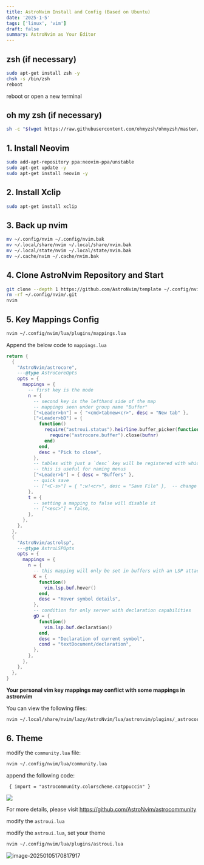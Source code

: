 ```yaml
---
title: AstroNvim Install and Config (Based on Ubuntu)
date: '2025-1-5'
tags: ['linux', 'vim']
draft: false
summary: AstroNvim as Your Editor
---
```


## zsh (if necessary)

```bash
sudo apt-get install zsh -y
chsh -s /bin/zsh
reboot
```

reboot or open a new terminal

## oh my zsh (if necessary)

```bash
sh -c "$(wget https://raw.githubusercontent.com/ohmyzsh/ohmyzsh/master/tools/install.sh -O -)"
```

## 1. Install Neovim

```bash
sudo add-apt-repository ppa:neovim-ppa/unstable
sudo apt-get update -y
sudo apt-get install neovim -y
```

## 2. Install Xclip

```bash
sudo apt-get install xclip
```

## 3. Back up nvim

```bash
mv ~/.config/nvim ~/.config/nvim.bak
mv ~/.local/share/nvim ~/.local/share/nvim.bak
mv ~/.local/state/nvim ~/.local/state/nvim.bak
mv ~/.cache/nvim ~/.cache/nvim.bak
```

## 4. Clone AstroNvim Repository and Start

```bash
git clone --depth 1 https://github.com/AstroNvim/template ~/.config/nvim
rm -rf ~/.config/nvim/.git
nvim
```

## 5. Key Mappings Config

```bash
nvim ~/.config/nvim/lua/plugins/mappings.lua
```

Append the below code to `mappings.lua`

```lua
return {
  {
    "AstroNvim/astrocore",
    ---@type AstroCoreOpts
    opts = {
      mappings = {
        -- first key is the mode
        n = {
          -- second key is the lefthand side of the map
          -- mappings seen under group name "Buffer"
          ["<Leader>bn"] = { "<cmd>tabnew<cr>", desc = "New tab" },
          ["<Leader>bD"] = {
            function()
              require("astroui.status").heirline.buffer_picker(function(bufnr)
                require("astrocore.buffer").close(bufnr)
              end)
            end,
            desc = "Pick to close",
          },
          -- tables with just a `desc` key will be registered with which-key if it's installed
          -- this is useful for naming menus
          ["<Leader>b"] = { desc = "Buffers" },
          -- quick save
          -- ["<C-s>"] = { ":w!<cr>", desc = "Save File" },  -- change description but the same command
        },
        t = {
          -- setting a mapping to false will disable it
          -- ["<esc>"] = false,
        },
      },
    },
  },
  {
    "AstroNvim/astrolsp",
    ---@type AstroLSPOpts
    opts = {
      mappings = {
        n = {
          -- this mapping will only be set in buffers with an LSP attached
          K = {
            function()
              vim.lsp.buf.hover()
            end,
            desc = "Hover symbol details",
          },
          -- condition for only server with declaration capabilities
          gD = {
            function()
              vim.lsp.buf.declaration()
            end,
            desc = "Declaration of current symbol",
            cond = "textDocument/declaration",
          },
        },
      },
    },
  },
}
```

**Your personal vim key mappings may conflict with some mappings in astronvim**

You can view the following files:

```bash
nvim ~/.local/share/nvim/lazy/AstroNvim/lua/astronvim/plugins/_astrocore_mappings.lua
```

## 6. Theme

modify the `community.lua` file:

```bash
nvim ~/.config/nvim/lua/community.lua
```

append the following code:

```
 { import = "astrocommunity.colorscheme.catppuccin" }
```

![](https://xiaozhublog.oss-cn-qingdao.aliyuncs.com/myblogimg/image-20250105163415156.png)

For more details, please visit https://github.com/AstroNvim/astrocommunity

modify the `astroui.lua`

modify the `astroui.lua`, set your theme

```bash
nvim ~/.config/nvim/lua/plugins/astroui.lua
```

![image-20250105170817917](https://xiaozhublog.oss-cn-qingdao.aliyuncs.com/myblogimg/image-20250105170817917.png)
